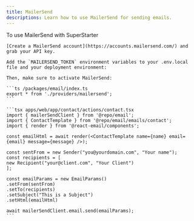 ```yaml
---
title: MailerSend
descriptions: Learn how to use MailerSend for sending emails.
---
```


To use MailerSend with SuperStarter

<Steps>
  <Step title="Create a MailerSend account">

    [Create a MailerSend account](https://accounts.mailersend.com/) and grab your API key.

  </Step>
  <Step title="Add environment variables">

    Add the `MAILERSEND_TOKEN` environment variables to your .env.local file and your deployment environment:

    Then, make sure to activate MailerSend:

    ```ts /packages/email/index.ts
    export * from './providers/mailersend';
    ```

  </Step>
  <Step title="Sending Emails">

    ```tsx apps/web/app/contact/actions/contact.tsx
    import { mailerSendClient } from '@repo/email';
    import { ContactTemplate } from '@repo/email/emails/contact';
    import { render } from '@react-email/components';

    const emailHtml = await render(<ContactTemplate name={name} email={email} message={message} />);

    const sentFrom = new Sender("you@yourdomain.com", "Your name");
    const recipients = [
    new Recipient("your@client.com", "Your Client")
    ];

    const emailParams = new EmailParams()
    .setFrom(sentFrom)
    .setTo(recipients)
    .setSubject("This is a Subject")
    .setHtml(emailHtml)

    await mailerSendClient.email.send(emailParams);
    ```

  </Step>
</Steps>


